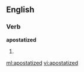 ==English==

===Verb===
'''apostatized'''

# {{past of|apostatize}}

[[ml:apostatized]]
[[vi:apostatized]]